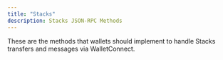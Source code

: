 ```yaml
---
title: "Stacks"
description: Stacks JSON-RPC Methods
---
```


These are the methods that wallets should implement to handle Stacks transfers and messages via WalletConnect.
